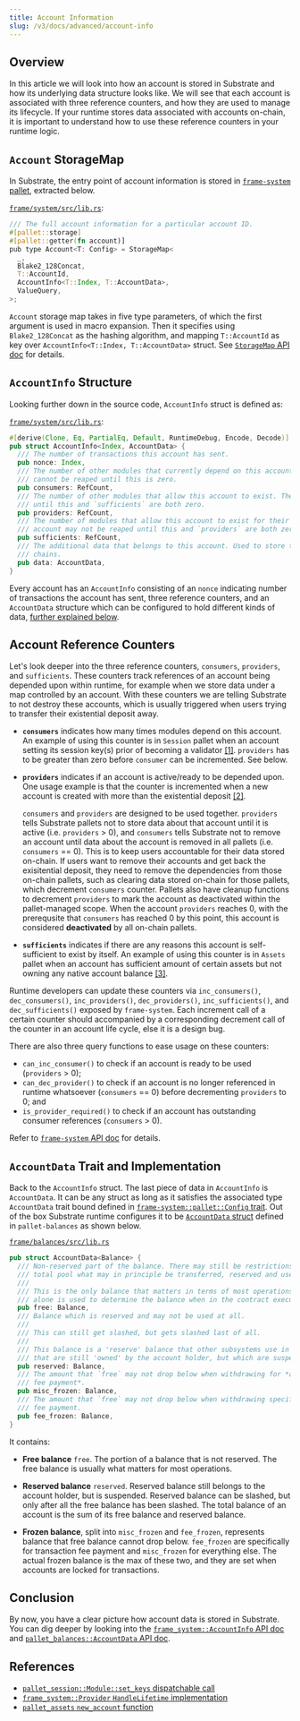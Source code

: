 ```yaml
---
title: Account Information
slug: /v3/docs/advanced/account-info
---
```


## Overview

In this article we will look into how an account is stored in Substrate and how its underlying data
structure looks like. We will see that each account is associated with three reference counters, and
how they are used to manage its lifecycle. If your runtime stores data associated with accounts
on-chain, it is important to understand how to use these reference counters in your runtime logic.

## `Account` StorageMap

In Substrate, the entry point of account information is stored in
[`frame-system` pallet](https://substrate.dev/rustdocs/latest/frame_system),
extracted below.

[`frame/system/src/lib.rs`](https://substrate.dev/rustdocs/latest/src/frame_system/lib.rs.html#530):

```rust
/// The full account information for a particular account ID.
#[pallet::storage]
#[pallet::getter(fn account)]
pub type Account<T: Config> = StorageMap<
  _,
  Blake2_128Concat,
  T::AccountId,
  AccountInfo<T::Index, T::AccountData>,
  ValueQuery,
>;
```

`Account` storage map takes in five type parameters, of which the first argument is used in macro
expansion. Then it specifies using `Blake2_128Concat` as the hashing algorithm, and mapping
`T::AccountId` as key over `AccountInfo<T::Index, T::AccountData>` struct. See
[`StorageMap` API doc](https://substrate.dev/rustdocs/latest/frame_support/storage/types/struct.StorageMap.html#impl)
for details.

## `AccountInfo` Structure

Looking further down in the source code, `AccountInfo` struct is defined as:

[`frame/system/src/lib.rs`](https://substrate.dev/rustdocs/latest/src/frame_system/lib.rs.html#788-803):

```rust
#[derive(Clone, Eq, PartialEq, Default, RuntimeDebug, Encode, Decode)]
pub struct AccountInfo<Index, AccountData> {
  /// The number of transactions this account has sent.
  pub nonce: Index,
  /// The number of other modules that currently depend on this account's existence. The account
  /// cannot be reaped until this is zero.
  pub consumers: RefCount,
  /// The number of other modules that allow this account to exist. The account may not be reaped
  /// until this and `sufficients` are both zero.
  pub providers: RefCount,
  /// The number of modules that allow this account to exist for their own purposes only. The
  /// account may not be reaped until this and `providers` are both zero.
  pub sufficients: RefCount,
  /// The additional data that belongs to this account. Used to store the balance(s) in a lot of
  /// chains.
  pub data: AccountData,
}
```

Every account has an `AccountInfo` consisting of an `nonce` indicating number of transactions the
account has sent, three reference counters, and an `AccountData` structure which can be configured
to hold different kinds of data, [further explained below](#accountdata-trait-and-implementation).

## Account Reference Counters

Let's look deeper into the three reference counters, `consumers`, `providers`, and `sufficients`.
These counters track references of an account being depended upon within runtime, for example when
we store data under a map controlled by an account. With these counters we are telling Substrate to
not destroy these accounts, which is usually triggered when users trying to transfer their
existential deposit away.

- **`consumers`** indicates how many times modules depend on this account. An example of using this
counter is in `Session` pallet when an account setting its session key(s) prior of becoming a
validator [[1]](#ref-session-set-keys). `providers` has to be greater than zero before `consumer`
can be incremented. See below.

- **`providers`** indicates if an account is active/ready to be depended upon. One usage example
is that the counter is incremented when a new account is created with more than the existential
deposit [[2]](#ref-system-created).

  `consumers` and `providers` are designed to be used together. `providers` tells Substrate pallets
  not to store data about that account until it is active (i.e. `providers` > 0), and `consumers`
  tells Substrate not to remove an account until data about the account is removed in all pallets
  (i.e. `consumers` == 0). This is to keep users accountable for their data stored on-chain. If
  users want to remove their accounts and get back the exisitential deposit, they need to remove
  the dependencies from those on-chain pallets, such as clearing data stored on-chain for those
  pallets, which decrement `consumers` counter. Pallets also have cleanup functions to decrement
  `providers` to mark the account as deactivated within the pallet-managed scope. When the account
  `providers` reaches 0, with the prerequsite that `consumers` has reached 0 by this point, this
  account is considered **deactivated** by all on-chain pallets.

- **`sufficients`** indicates if there are any reasons this account is self-sufficient to exist by
itself. An example of using this counter is in `Assets` pallet when an account has sufficient amount
of certain assets but not owning any native account balance [[3]](#ref-assets-new-account).

Runtime developers can update these counters via `inc_consumers()`, `dec_consumers()`,
`inc_providers()`, `dec_providers()`, `inc_sufficients()`, and `dec_sufficients()` exposed by
`frame-system`. Each increment call of a certain counter should accompanied by a corresponding decrement call of the counter in an account life cycle, else it is a design bug.

There are also three query functions to ease usage on these counters:

- `can_inc_consumer()` to check if an account is ready to be used (`providers` > 0);
- `can_dec_provider()` to check if an account is no longer referenced in runtime whatsoever
(`consumers` == 0) before decrementing `providers` to 0; and
- `is_provider_required()` to check if an account has outstanding consumer references
(`consumers` > 0).

Refer to [`frame-system` API doc](https://substrate.dev/rustdocs/latest/frame_system/pallet/struct.Pallet.html#impl-11)
for details.

## `AccountData` Trait and Implementation

Back to the `AccountInfo` struct. The last piece of data in `AccountInfo` is `AccountData`. It can be any struct as long as it satisfies the associated type `AccountData` trait bound defined in [`frame-system::pallet::Config` trait](https://substrate.dev/rustdocs/latest/frame_system/pallet/trait.Config.html#associatedtype.AccountData). Out of the box Substrate runtime configures it to be [`AccountData` struct](https://substrate.dev/rustdocs/latest/pallet_balances/struct.AccountData.html) defined in `pallet-balances` as shown below.

[`frame/balances/src/lib.rs`](https://substrate.dev/rustdocs/latest/src/pallet_balances/lib.rs.html#566-586)

```rust
pub struct AccountData<Balance> {
  /// Non-reserved part of the balance. There may still be restrictions on this, but it is the
  /// total pool what may in principle be transferred, reserved and used for tipping.
  ///
  /// This is the only balance that matters in terms of most operations on tokens. It
  /// alone is used to determine the balance when in the contract execution environment.
  pub free: Balance,
  /// Balance which is reserved and may not be used at all.
  ///
  /// This can still get slashed, but gets slashed last of all.
  ///
  /// This balance is a 'reserve' balance that other subsystems use in order to set aside tokens
  /// that are still 'owned' by the account holder, but which are suspendable.
  pub reserved: Balance,
  /// The amount that `free` may not drop below when withdrawing for *anything except transaction
  /// fee payment*.
  pub misc_frozen: Balance,
  /// The amount that `free` may not drop below when withdrawing specifically for transaction
  /// fee payment.
  pub fee_frozen: Balance,
}
```

It contains:

- **Free balance** `free`. The portion of a balance that is not reserved. The free balance is
usually what matters for most operations.

- **Reserved balance** `reserved`. Reserved balance still belongs to the account holder, but is
suspended. Reserved balance can be slashed, but only after all the free balance has been slashed.
The total balance of an account is the sum of its free balance and reserved balance.

- **Frozen balance**, split into `misc_frozen` and `fee_frozen`, represents balance that free
balance cannot drop below. `fee_frozen` are specifically for transaction fee payment and
`misc_frozen` for everything else. The actual frozen balance is the max of these two, and they are
set when accounts are locked for transactions.

## Conclusion

By now, you have a clear picture how account data is stored in Substrate. You can dig deeper by
looking into the [`frame_system::AccountInfo` API doc](https://substrate.dev/rustdocs/latest/frame_system/struct.AccountInfo.html)
and [`pallet_balances::AccountData` API doc](https://substrate.dev/rustdocs/latest/pallet_balances/struct.AccountData.html).

## References

- [`pallet_session::Module::set_keys` dispatchable call](https://substrate.dev/rustdocs/latest/src/pallet_session/lib.rs.html#508-571)
- [`frame_system::Provider` `HandleLifetime` implementation](https://substrate.dev/rustdocs/latest/src/frame_system/lib.rs.html#1549-1561)
- [`pallet_assets` `new_account` function](https://substrate.dev/rustdocs/latest/src/pallet_assets/functions.rs.html#46-61)
